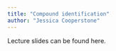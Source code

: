 ```yaml
---
title: "Compound identification"
author: "Jessica Cooperstone"
---
```


Lecture slides can be found here.

